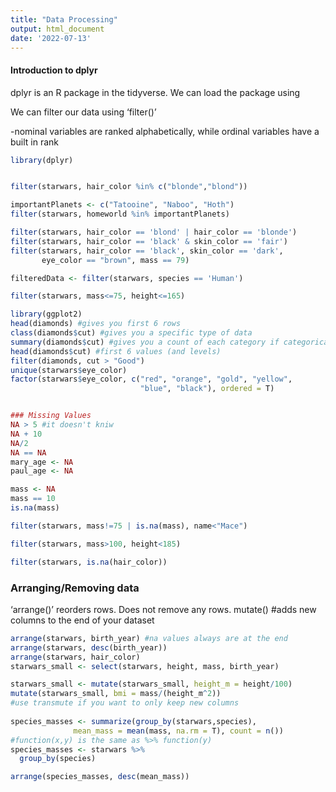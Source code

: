 ```yaml
---
title: "Data Processing"
output: html_document
date: '2022-07-13'
---
```

#### Introduction to dplyr

dplyr is an R package in the tidyverse. We can load the package using

We can filter our data using 'filter()'

-nominal variables are ranked alphabetically, while ordinal variables have a 
built in rank

```r
library(dplyr)


filter(starwars, hair_color %in% c("blonde","blond"))

importantPlanets <- c("Tatooine", "Naboo", "Hoth")
filter(starwars, homeworld %in% importantPlanets)

filter(starwars, hair_color == 'blond' | hair_color == 'blonde')
filter(starwars, hair_color == 'black' & skin_color == 'fair')
filter(starwars, hair_color == 'black', skin_color == 'dark', 
       eye_color == "brown", mass == 79)

filteredData <- filter(starwars, species == 'Human')

filter(starwars, mass<=75, height<=165)

```
```r
library(ggplot2)
head(diamonds) #gives you first 6 rows
class(diamonds$cut) #gives you a specific type of data
summary(diamonds$cut) #gives you a count of each category if categorical, summary stats if numeric
head(diamonds$cut) #first 6 values (and levels)
filter(diamonds, cut > "Good")
unique(starwars$eye_color)
factor(starwars$eye_color, c("red", "orange", "gold", "yellow", 
                             "blue", "black"), ordered = T)


### Missing Values
NA > 5 #it doesn't kniw
NA + 10
NA/2
NA == NA
mary_age <- NA
paul_age <- NA

mass <- NA
mass == 10
is.na(mass)

filter(starwars, mass!=75 | is.na(mass), name<"Mace")

filter(starwars, mass>100, height<185)

filter(starwars, is.na(hair_color))


```

### Arranging/Removing data
'arrange()' reorders rows. Does not remove any rows.
mutate() #adds new columns to the end of your dataset

```r
arrange(starwars, birth_year) #na values always are at the end
arrange(starwars, desc(birth_year)) 
arrange(starwars, hair_color)
starwars_small <- select(starwars, height, mass, birth_year)

starwars_small <- mutate(starwars_small, height_m = height/100)
mutate(starwars_small, bmi = mass/(height_m^2)) 
#use transmute if you want to only keep new columns  
                                                
species_masses <- summarize(group_by(starwars,species),
              mean_mass = mean(mass, na.rm = T), count = n())
#function(x,y) is the same as %>% function(y)
species_masses <- starwars %>%
  group_by(species)

arrange(species_masses, desc(mean_mass))
```
